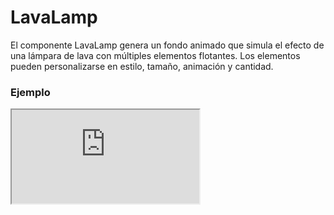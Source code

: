 
# LavaLamp

El componente LavaLamp genera un fondo animado que simula el efecto de una lámpara de lava con múltiples elementos flotantes. Los elementos pueden personalizarse en estilo, tamaño, animación y cantidad.

### Ejemplo

<Iframe src="https://fenextjs-component-storybook.vercel.app/iframe.html?args=&id=lavalamp-lavalamp--index&viewMode=story" />

### Importacion

Para importar el componente LavaLamp, se puede hacer desde fenextjs

```tsx copy
import { LavaLamp } from "fenextjs";
```

### Parametros

| Parametro | Tipo | Requerido | Default | Descripcion |
| --------- | ---- | --------- | ------- | ----------- |
| nItems | number | no | 20 | Número de elementos flotantes en la lámpara de lava. |
| styles | CSSProperties | no | \{ width: "100%", height: "500px",background: "linear-gradient(45deg,var(--fenext-color-blue) 0%,var(--fenext-color-teal) 100%)"\} | Estilos generales aplicados al contenedor de la lámpara de lava. |
| stylesElement | LavaLampStylesElement[] | no |  | Estilos aplicados a los elementos individuales flotantes en la lámpara de lava. |
| ranges | LavaLampRangeStylesProps | no | \{\} | Propiedades de rango aleatorio para determinar el movimiento, escala y posición de los elementos. |
| className | string | no | '' | Clase CSS adicional para personalizar el contenedor del componente. |

### Storybook

Para ver el storybook del componente lo puede hacer con este [link](https://fenextjs-component-storybook.vercel.app/?path=/story/lavalamp-lavalamp--index)

### Usos

- Uso básico

```tsx copy
<LavaLamp />
```

- Con estilos personalizados

```tsx copy
<LavaLamp styles={{ width: '80%', height: '600px' }} />
```

- Con elementos personalizados

```tsx copy
<LavaLamp stylesElement={[{ width: '200px', background: 'red' }]} />
```

